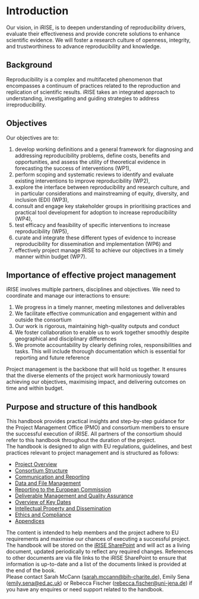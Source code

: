 # **Introduction**

Our vision, in iRISE, is to deepen understanding of reproducibility drivers, evaluate their effectiveness and provide concrete solutions to enhance scientific evidence. We will foster a research culture of openness, integrity, and trustworthiness to advance reproducibility and knowledge.

## Background

Reproducibility is a complex and multifaceted phenomenon that encompasses a continuum of practices related to the reproduction and replication of scientific results. iRISE takes an integrated approach to understanding, investigating and guiding strategies to address irreproducibility.

## Objectives

Our objectives are to:

1.  develop working definitions and a general framework for diagnosing and addressing reproducibility problems, define costs, benefits and opportunities, and assess the utility of theoretical evidence in forecasting the success of interventions (WP1),\
2.  perform scoping and systematic reviews to identify and evaluate existing interventions to improve reproducibility (WP2),\
3.  explore the interface between reproducibility and research culture, and in particular considerations and mainstreaming of equity, diversity, and inclusion (EDI) (WP3),\
4.  consult and engage key stakeholder groups in prioritising practices and practical tool development for adoption to increase reproducibility (WP4),\
5.  test efficacy and feasibility of specific interventions to increase reproducibility (WP5),\
6.  curate and integrate these different types of evidence to increase reproducibility for dissemination and implementation (WP6) and\
7.  effectively project manage iRISE to achieve our objectives in a timely manner within budget (WP7).

## Importance of effective project management

iRISE involves multiple partners, disciplines and objectives. We need to coordinate and manage our interactions to ensure:

1.  We progress in a timely manner, meeting milestones and deliverables\
2.  We facilitate effective communication and engagement within and outside the consortium\
3.  Our work is rigorous, maintaining high-quality outputs and conduct\
4.  We foster collaboration to enable us to work together smoothly despite geographical and disciplinary differences\
5.  We promote accountability by clearly defining roles, responsibilities and tasks. This will include thorough documentation which is essential for reporting and future reference

Project management is the backbone that will hold us together. It ensures that the diverse elements of the project work harmoniously toward achieving our objectives, maximising impact, and delivering outcomes on time and within budget.

## Purpose and structure of this handbook

This handbook provides practical insights and step-by-step guidance for the Project Management Office (PMO) and consortium members to ensure the successful execution of iRISE. All partners of the consortium should refer to this handbook throughout the duration of the project.\
The handbook is designed to align with EU regulations, guidelines, and best practices relevant to project management and is structured as follows:

-   [Project Overview](#project-overview)\
-   [Consortium Structure](#consortium-structure)\
-   [Communication and Reporting](#communication-and-reporting)\
-   [Data and File Management](#data-and-file-management)\
-   [Reporting to the European Commission](#reporting-to-the-european-commission)\
-   [Deliverable Management and Quality Assurance](#deliverable-management-and-quality-assurance)\
-   [Overview of Key Dates](#overview-of-key-dates)\
-   [Intellectual Property and Dissemination](#intellectual-property-and-dissemination)\
-   [Ethics and Compliance](#ethics-and-compliance)\
-   [Appendices](#appendix-1-ethical-self-assessment-and-ethical-risks-identification)

The content is intended to help members and the project adhere to EU requirements and maximise our chances of executing a successful project.\
The handbook will be stored on the [iRISE SharePoint](https://charitede.sharepoint.com/sites/iRISE/Shared%20Documents/Forms/AllItems.aspx) and will act as a living document, updated periodically to reflect any required changes. References to other documents are via file links to the iRISE SharePoint to ensure that information is up-to-date and a list of the documents linked is provided at the end of the book.\
Please contact Sarah McCann ([sarah.mccann\@bih-charite.de](mailto:sarah.mccann@bih-charite.de){.email}), Emily Sena ([emily.sena\@ed.ac.uk](mailto:emily.sena@ed.ac.uk){.email}) or Rebecca Fischer ([rebecca.fischer\@uni-jena.de](mailto:rebecca.fischer@uni-jena.de){.email}) if you have any enquires or need support related to the handbook.
